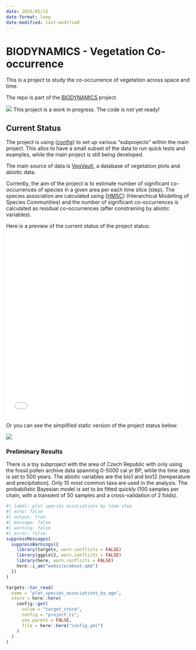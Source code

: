 ```yaml
---
date: 2025/05/15
date-format: long
date-modified: last-modified
---
```


# BIODYNAMICS - Vegetation Co-occurrence

This is a project to study the co-occurrence of vegetation across space and time. 

The repo is part of the [BIODYNAMICS](https://bit.ly/BIODYNAMICS) project.

![](https://img.shields.io/badge/status-WIP-red) This project is a work in progress. The code is not yet ready!

## Current Status

The project is using {[config](https://rstudio.github.io/config/index.html)} to set up various "subprojects" within the main project. This allos to have a small subset of the data to run quick tests and examples, while the main project is still being developed.

The main source of data is [VegVault](bit.ly/VegVault), a database of vegetation plots and abiotic data. 

Currently, the aim of the project is to estimate number of significant co-occurrences of species in a given area per each time slice (step). The species association are calculated using {[HMSC](https://www.helsinki.fi/en/researchgroups/statistical-ecology/software/hmsc)} (Hierarchical Modelling of Species Communities) and the number of significant co-occurrences is calculated as residual co-occurrences (after constraining by abiotic variables). 

Here is a preview of the current status of the project status:

<iframe src="/Documentation/Progress/project_status.html" width="100%" height="500px" style="border:none;"></iframe>

Or you can see the simplified static version of the project status below:

![](/Documentation/Progress/project_status_static.png)

### Preliminary Results

There is a toy subproject with the area of Czech Republic with only using the fossil pollen archive data spanning 0-5000 cal yr BP, while the time step is set to 500 years. The abiotic variables are the bio1 and bio12 (temperature and precipitation). Only 10 most common taxa are used in the analysis. The probabilistic Bayesian model is set to be fitted quickly (100 samples per chain, with a transient of 50 samples and a cross-validation of 2 folds).


```r
#| label: plot species associations by time step
#| echo: false
#| output: true
#| message: false
#| warning: false
#| error: false
suppressMessages(
  suppressWarnings({
    library(targets, warn.conflicts = FALSE)
    library(ggplot2, warn.conflicts = FALSE)
    library(here, warn.conflicts = FALSE)
    here::i_am("website/about.qmd")
  })
)

targets::tar_read(
  name = "plot_species_associations_by_age",
  store = here::here(
    config::get(
      value = "target_store",
      config = "project_cz",
      use_parent = FALSE,
      file = here::here("config.yml")
    )
  )
)
```